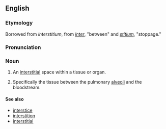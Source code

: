 ==English==
===Etymology===

Borrowed from {{LL.}} ''interstitium'', from ''[[inter]]'', "between" and ''[[stitium]]'', "stoppage."

===Pronunciation===

{{IPA|ˌɪntɚˑstɪʃiəm}}
===Noun===
{{en-noun|interstitia}}

# {{medicine}} An [[interstitial]] space within a tissue or organ.
# {{medicine}} Specifically the tissue between the pulmonary [[alveoli]] and the bloodstream.


====See also====
*[[interstice]]
*[[interstition]]
*[[interstitial]]